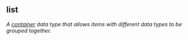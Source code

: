 ## list

<dfn>A [container](#container) data type that allows items with different data types to be grouped together.</dfn>



